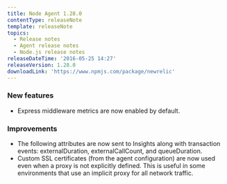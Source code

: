 ```yaml
---
title: Node Agent 1.28.0
contentType: releaseNote
template: releaseNote
topics:
  - Release notes
  - Agent release notes
  - Node.js release notes
releaseDateTime: '2016-05-25 14:27'
releaseVersion: 1.28.0
downloadLink: 'https://www.npmjs.com/package/newrelic'
---
```


### New features

* Express middleware metrics are now enabled by default.

### Improvements

* The following attributes are now sent to Insights along with transaction events: externalDuration, externalCallCount, and queueDuration.
* Custom SSL certificates (from the agent configuration) are now used even when a proxy is not explicitly defined. This is useful in some environments that use an implicit proxy for all network traffic.
